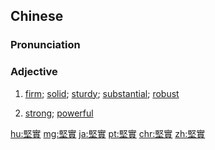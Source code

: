 {{also|坚实}}
==Chinese==
{{zh-forms|s=坚实}}

===Pronunciation===
{{zh-pron
|m=jiānshí
|cat=a
}}

===Adjective===
{{zh-adj}}

# {{lb|zh|of a thing}} [[firm]]; [[solid]]; [[sturdy]]; [[substantial]]; [[robust]]
# {{lb|zh|of a person}} [[strong]]; [[powerful]]

{{zh-cat|Advanced}}

[[hu:堅實]]
[[mg:堅實]]
[[ja:堅實]]
[[pt:堅實]]
[[chr:堅實]]
[[zh:堅實]]